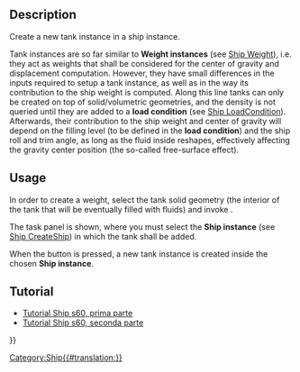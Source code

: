 <languages/>

{{Docnav
|[[Ship_Weight|Create a new ship weight]]
|[[Ship_Capacity|Tank capacity curve]]
|[[Ship_Workbench|Ship]]
|IconL=Ship_Weight.svg
|IconR=Ship_Capacity.svg
|IconC=Workbench_Ship.svg
}}

<div class="mw-translate-fuzzy">
{{GuiCommand/it|Name=Ship TankNew|Name/it=Nuovo serbatoio|MenuLocation=Weights → Crea un nuovo serbatoio||Workbenches=[[Ship Workbench/it|Ship]]|Shortcut=|SeeAlso=}}
</div>

== Description ==

Create a new tank instance in a ship instance.

Tank instances are so far similar to '''Weight instances''' (see [[Ship_Weight|Ship Weight]]), i.e. they act as weights that shall be considered for the center of gravity and displacement computation. However, they have small differences in the inputs required to setup a tank instance, as well as in the way its contribution to the ship weight is computed. Along this line tanks can only be created on top of solid/volumetric geometries, and the density is not queried until they are added to a '''load condition''' (see [[Ship_LoadCondition|Ship LoadCondition]]). Afterwards, their contribution to the ship weight and center of gravity will depend on the filling level (to be defined in the '''load condition''') and the ship roll and trim angle, as long as the fluid inside reshapes, effectively affecting the gravity center position (the so-called free-surface effect).

== Usage ==

In order to create a weight, select the tank solid geometry (the interior of the tank that will be eventually filled with fluids) and invoke {{MenuCommand|Weights → [[Image:Ship_Tank.svg|16px]] Create a new tank}}.

The task panel is shown, where you must select the '''Ship instance''' (see [[Ship_CreateShip|Ship CreateShip]]) in which the tank shall be added.

When the {{Button|Accept}} button is pressed, a new tank instance is created inside the chosen '''Ship instance'''.

<span id="Tutorials"></span>
==Tutorial==

* [[FreeCAD-Ship s60 tutorial/it|Tutorial Ship s60, prima parte ]]
* [[FreeCAD-Ship s60 tutorial (II)/it|Tutorial Ship s60, seconda parte]] 


{{Docnav
|[[Ship_Weight|Create a new ship weight]]
|[[Ship_Capacity|Tank capacity curve]]
|[[Ship_Workbench|Ship]]
|IconL=Ship_Weight.svg
|IconR=Ship_Capacity.svg
|IconC=Workbench_Ship.svg
}}

{{Userdocnavi{{#translation:}}}}
[[Category:Ship{{#translation:}}]]